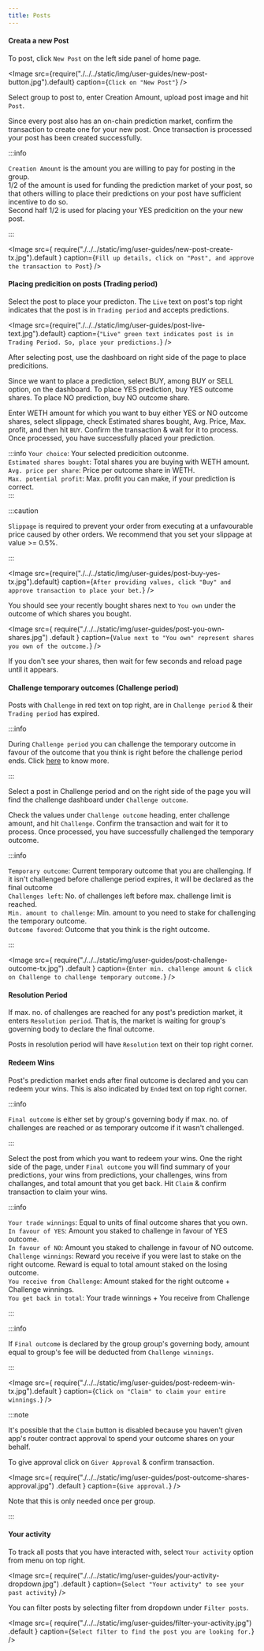 ```yaml
---
title: Posts
---
```



#### Creata a new Post

To post, click `New Post` on the left side panel of home page.

<Image
	src={require("./../../static/img/user-guides/new-post-button.jpg").default}
	caption={`Click on "New Post"`}
/>

Select group to post to, enter Creation Amount, upload post image and hit `Post`. <br/>

Since every post also has an on-chain prediction market, confirm the transaction
to create one for your new post. Once transaction is processed your post has been created successfully.

:::info

`Creation Amount` is the amount you are willing to pay for posting in the group. <br/>
1/2 of the amount is used for funding the prediction market of your post, so that
others willing to place their predictions on your post have sufficient incentive to do so. <br/>
Second half 1/2 is used for placing your YES predicition on the your new post.

:::

<Image
	src={
		require("./../../static/img/user-guides/new-post-create-tx.jpg").default
	}
	caption={`Fill up details, click on "Post", and approve the transaction to Post`}
/>

#### Placing predicition on posts (Trading period)

Select the post to place your predicton. The `Live` text on post's top right indicates that the post is in `Trading period` and accepts predictions.

<Image
	src={require("./../../static/img/user-guides/post-live-text.jpg").default}
	caption={`"Live" green text indicates post is in Trading Period. So, place your predictions.`}
/>

After selecting post, use the dashboard on right side of the page to place predicitions.

Since we want to place a prediction, select BUY, among BUY or SELL option, on the dashboard.
To place YES prediction, buy YES outcome shares. To place NO prediction, buy NO outcome share.

Enter WETH amount for which you want to buy either YES or NO outcome shares, select slippage, check Estimated shares bought,
Avg. Price, Max. profit, and then hit `BUY`. Confirm the transaction & wait for it to process. Once processed, you have successfully
placed your prediction.

:::info
`Your choice`: Your selected predicition outconme. <br/>
`Estimated shares bought`: Total shares you are buying with WETH amount. <br/>
`Avg. price per share`: Price per outcome share in WETH. <br/>
`Max. potential profit`: Max. profit you can make, if your prediction is correct. <br/>
:::

:::caution

`Slippage` is required to prevent your order from executing at a unfavourable price caused by other orders. We recommend that
you set your slippage at value >= 0.5%.

:::

<Image
	src={require("./../../static/img/user-guides/post-buy-yes-tx.jpg").default}
	caption={`After providing values, click "Buy" and approve transaction to place your bet.`}
/>

You should see your recently bought shares next to `You own` under the outcome of which shares you bought.

<Image
	src={
		require("./../../static/img/user-guides/post-you-own-shares.jpg")
			.default
	}
	caption={`Value next to "You own" represent shares you own of the outcome.`}
/>

If you don't see your shares, then wait for few seconds and reload page until it appears.

#### Challenge temporary outcomes (Challenge period)

Posts with `Challenge` in red text on top right, are in `Challenge period` & their `Trading period` has expired.

:::info

During `Challenge period` you can challenge the temporary outcome in favour of the outcome that you think is right before
the challenge period ends. Click [here](more-about-coco/post-lifecycle.mdx#challenge-period) to know more.

:::

Select a post in Challenge period and on the right side of the page you will find the challenge dashboard
under `Challenge outcome`.

Check the values under `Challenge outcome` heading, enter challenge amount, and hit `Challenge`. Confirm the transaction
and wait for it to process. Once processed, you have successfully challenged the temporary outcome.

:::info

`Temporary outcome`: Current temporary outcome that you are challenging. If it isn't challenged before challenge period expires,
it will be declared as the final outcome <br/>
`Challenges left`: No. of challenges left before max. challenge limit is reached. <br/>
`Min. amount to challenge`: Min. amount to you need to stake for challenging the temporary outcome. <br/>
`Outcome favored`: Outcome that you think is the right outcome.

:::

<Image
	src={
		require("./../../static/img/user-guides/post-challenge-outcome-tx.jpg")
			.default
	}
	caption={`Enter min. challenge amount & click on Challenge to challenge temporary outcome.`}
/>

#### Resolution Period

If max. no. of challenges are reached for any post's prediction market, it enters `Resolution period`.
That is, the market is waiting for group's governing body to declare the final outcome.

Posts in resolution period will have `Resolution` text on their top right corner.

#### Redeem Wins

Post's prediction market ends after final outcome is declared and you can redeem your wins. This is also indicated by `Ended` text on top right corner.

:::info

`Final outcome` is either set by group's governing body if max. no. of challenges are reached or as temporary outcome
if it wasn't challenged.

:::

Select the post from which you want to redeem your wins. One the right side of the page, under `Final outcome` you will find summary of your predictions,
your wins from predictions, your challenges, wins from challanges, and total amount that you get back. Hit `Claim` & confirm transaction to claim your wins.

:::info

`Your trade winnings`: Equal to units of final outcome shares that you own. <br/>
`In favour of YES`: Amount you staked to challenge in favour of YES outcome. <br/>
`In favour of NO`: Amount you staked to challenge in favour of NO outcome. <br/>
`Challenge winnings`: Reward you receive if you were last to stake on the right outcome. Reward is equal
to total amount staked on the losing outcome. <br/>
`You receive from Challenge`: Amount staked for the right outcome + Challenge winnings. <br/>
`You get back in total`: Your trade winnings + You receive from Challenge

:::

:::info

If `Final outcome` is declared by the group group's governing body, amount equal to group's fee will be deducted from `Challenge winnings`.

:::

<Image
	src={
		require("./../../static/img/user-guides/post-redeem-win-tx.jpg").default
	}
	caption={`Click on "Claim" to claim your entire winnings.`}
/>

:::note

It's possible that the `Claim` button is disabled because you haven't given app's router contract approval to spend your outcome shares on your
behalf.

To give approval click on `Giver Approval` & confirm transaction.

<Image
	src={
		require("./../../static/img/user-guides/post-outcome-shares-approval.jpg")
			.default
	}
	caption={`Give approval.`}
/>

Note that this is only needed once per group.

:::

#### Your activity

To track all posts that you have interacted with, select `Your activity` option from menu on top right.

<Image
	src={
		require("./../../static/img/user-guides/your-activity-dropdown.jpg")
			.default
	}
	caption={`Select "Your activity" to see your past activity`}
/>

You can filter posts by selecting filter from dropdown under `Filter posts`.

<Image
	src={
		require("./../../static/img/user-guides/filter-your-activity.jpg")
			.default
	}
	caption={`Select filter to find the post you are looking for.`}
/>
